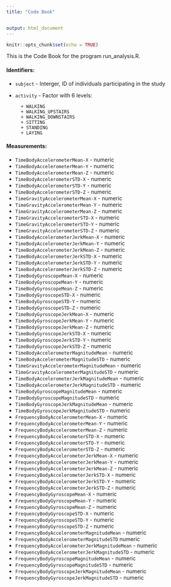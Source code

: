 ```yaml
---
title: "Code Book"


output: html_document
---
```


```r
knitr::opts_chunk$set(echo = TRUE)
```

This is the Code Book for the program run_analysis.R. 

#### Identifiers:

* `subject` -      Interger, ID of individuals participating in the study
* `activity` -      Factor with 6 levels:

        + WALKING
        + WALKING_UPSTAIRS
        + WALKING_DOWNSTAIRS
        + SITTING
        + STANDING
        + LAYING
        
#### Measurements:        
 * `TimeBodyAccelerometerMean-X ` -    numeric  
 * `TimeBodyAccelerometerMean-Y ` -  numeric 
 * `TimeBodyAccelerometerMean-Z` - numeric 
 * `TimeBodyAccelerometerSTD-X ` - numeric 
 * `TimeBodyAccelerometerSTD-Y` - numeric 
 * `TimeBodyAccelerometerSTD-Z` - numeric 
 * `TimeGravityAccelerometerMean-X` - numeric 
 * `TimeGravityAccelerometerMean-Y` - numeric 
 * `TimeGravityAccelerometerMean-Z` - numeric 
 * `TimeGravityAccelerometerSTD-X` - numeric 
 * `TimeGravityAccelerometerSTD-Y` - numeric 
 * `TimeGravityAccelerometerSTD-Z` - numeric 
 * `TimeBodyAccelerometerJerkMean-X` -  numeric 
 * `TimeBodyAccelerometerJerkMean-Y` - numeric 
 * `TimeBodyAccelerometerJerkMean-Z ` - numeric 
 * `TimeBodyAccelerometerJerkSTD-X` - numeric 
 * `TimeBodyAccelerometerJerkSTD-Y` - numeric 
 * `TimeBodyAccelerometerJerkSTD-Z` - numeric 
 * `TimeBodyGyroscopeMean-X` - numeric 
 * `TimeBodyGyroscopeMean-Y` - numeric 
 * `TimeBodyGyroscopeMean-Z` - numeric 
 * `TimeBodyGyroscopeSTD-X` - numeric 
 * `TimeBodyGyroscopeSTD-Y` - numeric 
 * `TimeBodyGyroscopeSTD-Z` - numeric 
 * `TimeBodyGyroscopeJerkMean-X ` - numeric 
 * `TimeBodyGyroscopeJerkMean-Y` - numeric 
 * `TimeBodyGyroscopeJerkMean-Z ` - numeric 
 * `TimeBodyGyroscopeJerkSTD-X` - numeric 
 * `TimeBodyGyroscopeJerkSTD-Y` -  numeric 
 * `TimeBodyGyroscopeJerkSTD-Z` - numeric 
 * `TimeBodyAccelerometerMagnitudeMean ` - numeric 
 * `TimeBodyAccelerometerMagnitudeSTD` - numeric 
 * `TimeGravityAccelerometerMagnitudeMean ` - numeric 
 * `TimeGravityAccelerometerMagnitudeSTD ` - numeric 
 * `TimeBodyAccelerometerJerkMagnitudeMean` -  numeric 
 * `TimeBodyAccelerometerJerkMagnitudeSTD` - numeric 
 * `TimeBodyGyroscopeMagnitudeMean ` - numeric 
 * `TimeBodyGyroscopeMagnitudeSTD ` - numeric 
 * `TimeBodyGyroscopeJerkMagnitudeMean ` - numeric 
 * `TimeBodyGyroscopeJerkMagnitudeSTD ` - numeric 
 * `FrequencyBodyAccelerometerMean-X` - numeric 
 * `FrequencyBodyAccelerometerMean-Y` - numeric 
 * `FrequencyBodyAccelerometerMean-Z` - numeric 
 * `FrequencyBodyAccelerometerSTD-X ` - numeric 
 * `FrequencyBodyAccelerometerSTD-Y ` - numeric 
 * `FrequencyBodyAccelerometerSTD-Z` - numeric 
 * `FrequencyBodyAccelerometerJerkMean-X` - numeric 
 * `FrequencyBodyAccelerometerJerkMean-Y ` - numeric 
 * `FrequencyBodyAccelerometerJerkMean-Z` - numeric 
 * `FrequencyBodyAccelerometerJerkSTD-X` - numeric 
 * `FrequencyBodyAccelerometerJerkSTD-Y ` - numeric 
 * `FrequencyBodyAccelerometerJerkSTD-Z ` - numeric 
 * `FrequencyBodyGyroscopeMean-X ` - numeric 
 * `FrequencyBodyGyroscopeMean-Y` - numeric 
 * `FrequencyBodyGyroscopeMean-Z` - numeric 
 * `FrequencyBodyGyroscopeSTD-X` - numeric 
 * `FrequencyBodyGyroscopeSTD-Y ` - numeric 
 * `FrequencyBodyGyroscopeSTD-Z ` - numeric 
 * `FrequencyBodyAccelerometerMagnitudeMean` - numeric 
 * `FrequencyBodyAccelerometerMagnitudeSTD` numeric 
 * `FrequencyBodyAccelerometerJerkMagnitudeMean` - numeric 
 * `FrequencyBodyAccelerometerJerkMagnitudeSTD` - numeric 
 * `FrequencyBodyGyroscopeMagnitudeMean      `  - numeric 
 * `FrequencyBodyGyroscopeMagnitudeSTD      `   - numeric 
 * `FrequencyBodyGyroscopeJerkMagnitudeMean`    - numeric 
 * `FrequencyBodyGyroscopeJerkMagnitudeSTD`     - numeric 
      


